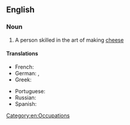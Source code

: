 ==English==
{{wikipedia}}
===Noun===
{{en-noun}}

# A person skilled in the art of making [[cheese]]

====Translations====
{{trans-top|person skilled in making cheese}}
* French: {{t+|fr|fromager|m}}
* German: {{t-|de|Käsemacher|m}}, {{t-|de|Käser|m}}
* Greek: {{t+|el|τυροκόμος|m|sc=Grek}}
{{trans-mid}}
* Portuguese: {{t+|pt|queijeiro}}
* Russian: {{t+|ru|сыродел|m|tr=syrod'él}}
* Spanish: {{t-|es|quesero}}
{{trans-bottom}}

[[Category:en:Occupations]]
